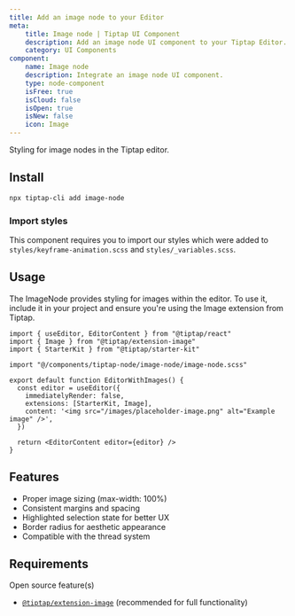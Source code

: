 ```yaml
---
title: Add an image node to your Editor
meta:
    title: Image node | Tiptap UI Component
    description: Add an image node UI component to your Tiptap Editor. Learn more in our documentation!
    category: UI Components
component:
    name: Image node
    description: Integrate an image node UI component.
    type: node-component
    isFree: true
    isCloud: false
    isOpen: true
    isNew: false
    icon: Image
---
```


Styling for image nodes in the Tiptap editor.

<CodeDemo isScrollable src="https://template.tiptap.dev/preview/tiptap-node/image-node" />

## Install

```bash
npx tiptap-cli add image-node
```

### Import styles
This component requires you to import our styles which were added to `styles/keyframe-animation.scss` and `styles/_variables.scss`.


## Usage

The ImageNode provides styling for images within the editor. To use it, include it in your project and ensure you're using the Image extension from Tiptap.

```tsx
import { useEditor, EditorContent } from "@tiptap/react"
import { Image } from "@tiptap/extension-image"
import { StarterKit } from "@tiptap/starter-kit"

import "@/components/tiptap-node/image-node/image-node.scss"

export default function EditorWithImages() {
  const editor = useEditor({
    immediatelyRender: false,
    extensions: [StarterKit, Image],
    content: '<img src="/images/placeholder-image.png" alt="Example image" />',
  })

  return <EditorContent editor={editor} />
}
```

## Features

- Proper image sizing (max-width: 100%)
- Consistent margins and spacing
- Highlighted selection state for better UX
- Border radius for aesthetic appearance
- Compatible with the thread system

## Requirements

Open source feature(s)
- [`@tiptap/extension-image`](/editor/extensions/nodes/image) (recommended for full functionality)